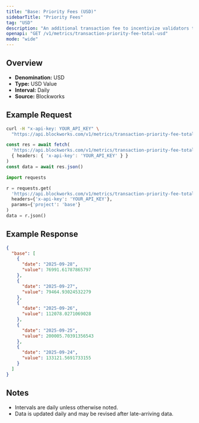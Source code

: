 ```yaml
---
title: "Base: Priority Fees (USD)"
sidebarTitle: "Priority Fees"
tag: "USD"
description: "An additional transaction fee to incentivize validators to prioritize and execute transactions."
openapi: "GET /v1/metrics/transaction-priority-fee-total-usd"
mode: "wide"
---
```


## Overview

- **Denomination:** USD
- **Type:** USD Value
- **Interval:** Daily
- **Source:** Blockworks

## Example Request

<CodeGroup>

```bash cURL
curl -H "x-api-key: YOUR_API_KEY" \
  "https://api.blockworks.com/v1/metrics/transaction-priority-fee-total-usd?project=base"
```

```typescript TypeScript
const res = await fetch(
  'https://api.blockworks.com/v1/metrics/transaction-priority-fee-total-usd?project=base',
  { headers: { 'x-api-key': 'YOUR_API_KEY' } }
)
const data = await res.json()
```

```python Python
import requests

r = requests.get(
  'https://api.blockworks.com/v1/metrics/transaction-priority-fee-total-usd',
  headers={'x-api-key': 'YOUR_API_KEY'},
  params={'project': 'base'}
)
data = r.json()
```

</CodeGroup>

## Example Response

```json
{
  "base": [
    {
      "date": "2025-09-28",
      "value": 76991.61787865797
    },
    {
      "date": "2025-09-27",
      "value": 79464.93024532279
    },
    {
      "date": "2025-09-26",
      "value": 112078.0271069028
    },
    {
      "date": "2025-09-25",
      "value": 200005.70391356543
    },
    {
      "date": "2025-09-24",
      "value": 133121.5691733155
    }
  ]
}
```

## Notes
- Intervals are daily unless otherwise noted.
- Data is updated daily and may be revised after late-arriving data.
